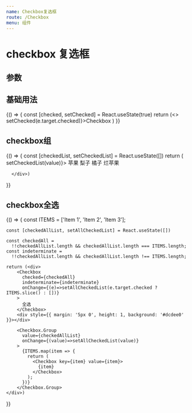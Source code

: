---
name: Checkbox复选框
route: /Checkbox
menu: 组件
---


# checkbox 复选框

## 参数
<Props of={Checkbox} />

## 基础用法
<Playground>
{() => {
    const [checked, setChecked] = React.useState(true)
    return (<>
        <Checkbox checked={checked} onChange={(e)=>setChecked(e.target.checked)}>Checkbox</Checkbox>
        <Checkbox checked disabled />
        <Checkbox disabled />
    </>)
}}
</Playground>

## checkbox组
<Playground>
{() => {
    const [checkedList, setCheckedList] = React.useState([])
    return ( <div>
        <Checkbox.Group value={checkedList} onChange={(value)=>setCheckedList(value)}>
          <Checkbox value="Apple">苹果</Checkbox>
          <Checkbox value="Pear">梨子</Checkbox>
          <Checkbox value="Orange">橘子</Checkbox>
          <Checkbox value="OrangeDisabled" disabled>烂苹果</Checkbox>
        </Checkbox.Group>

      </div>)
}}
</Playground>

## checkbox全选
<Playground>
{() => {
    const ITEMS = ['Item 1', 'Item 2', 'Item 3'];

    const [checkedAllList, setAllCheckedList] = React.useState([])

    const checkedAll =
      !!checkedAllList.length && checkedAllList.length === ITEMS.length;
    const indeterminate =
      !!checkedAllList.length && checkedAllList.length !== ITEMS.length;

    return (<div>
        <Checkbox
          checked={checkedAll}
          indeterminate={indeterminate}
          onChange={(e)=>setAllCheckedList(e.target.checked ? ITEMS.slice() : [])}
        >
          全选
        </Checkbox>
        <div style={{ margin: '5px 0', height: 1, background: '#dcdee0' }}></div>

        <Checkbox.Group
          value={checkedAllList}
          onChange={(value)=>setAllCheckedList(value)}
        >
          {ITEMS.map(item => {
            return (
              <Checkbox key={item} value={item}>
                {item}
              </Checkbox>
            );
          })}
        </Checkbox.Group>
    </div>)
}}
</Playground>

